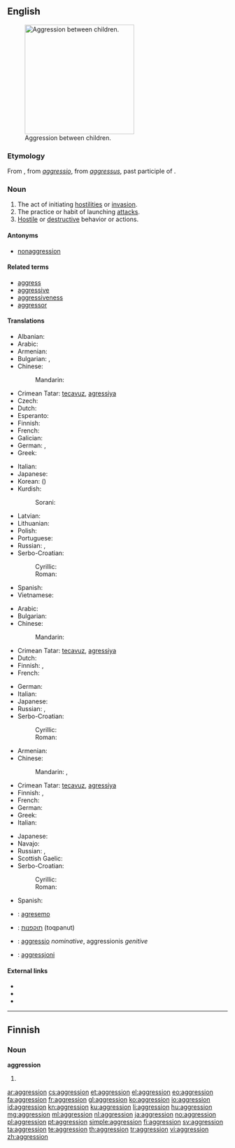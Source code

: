 {{also|Aggression}}
==English==

[[File:Bullying_on_Instituto_Regional_Federico_Errázuriz_(IRFE)_in_March_5,_2007.jpg|thumb|250px|upright|Aggression between children.]]

===Etymology===
From {{etyl|fr|en}} {{term|aggression|lang=fr}}, from {{etyl|la|en}} ''[[aggressio]]'', from ''[[aggressus]]'', past participle of {{term|aggredior||to approach, address, attack}}.

===Noun===
{{en-noun}}

# The act of initiating [[hostility|hostilities]] or [[invasion]].
# The practice or habit of launching [[attack]]s.
# [[hostile|Hostile]] or [[destructive]] behavior or actions.

====Antonyms====
* [[nonaggression]]

====Related terms====
* [[aggress]]
* [[aggressive]]
* [[aggressiveness]]
* [[aggressor]]

====Translations====
{{trans-top|act of initiating hostilities or invasion}}
* Albanian: {{t+|sq|agresion|m}}
* Arabic: {{t-|ar|عدوان|m|tr=ʿidwān}}
* Armenian: {{t-|hy|ագրեսիա|tr=agresia}}
* Bulgarian: {{t+|bg|агресия|f|tr=agrésija}}, {{t+|bg|нападение|n|tr=napadénie}}
* Chinese:
*: Mandarin: {{t+|cmn|侵略|tr=qīnlüè|sc=Hani}}
* Crimean Tatar: [[tecavuz]], [[agressiya]]
* Czech: {{t-|cs|agrese|f}}
* Dutch: {{t+|nl|agressie}}
* Esperanto: {{t-|eo|agreso}}
* Finnish: {{t+|fi|hyökkäys}}
* French: {{t+|fr|aggression|f}}
* Galician: {{t-|gl|agresión|f}}
* German: {{t+|de|Aggression|f}}, {{t+|de|Angriff|m}}
* Greek: {{t+|el|επιθετικότητα|f|tr=epithetikótita}}
{{trans-mid}}
* Italian: {{t+|it|aggressione|f}}
* Japanese: {{t+|ja|侵略|tr=しんりゃく, shinryaku|sc=Jpan}}
* Korean: {{t-|ko|침략|tr=chimnyak|sc=Kore}} ({{t+|ko|侵略|sc=Kore}})
* Kurdish:
*: Sorani: {{ku-Arab|[[ده‌س درێژی]]}}
* Latvian: {{t-|lv|agresija|f}}
* Lithuanian: {{t-|lt|agresija|f|alt=agrèsija}}
* Polish: {{t+|pl|agresja|f}}
* Portuguese: {{t+|pt|agressão|f}}
* Russian: {{t+|ru|агрессия|f|tr=agréssija}}, {{t+|ru|нападение|n|tr=napadénije}}
* Serbo-Croatian:
*: Cyrillic: {{t-|sh|агресија|f|alt=агрѐсија|sc=Cyrl}}
*: Roman: {{t-|sh|agresija|f|alt=agrèsija}}
* Spanish: {{t+|es|agresión|f}}
* Vietnamese: {{t+|vi|xâm lược}}
{{trans-bottom}}

{{trans-top|the practice or habit of launching attacks}}
* Arabic: {{t-|ar|عدوان|m|tr=ʿidwān}}
* Bulgarian: {{t+|bg|агресивност}}
* Chinese:
*: Mandarin: {{t+|cmn|侵略|tr=qīnlüè|sc=Hani}}
* Crimean Tatar: [[tecavuz]], [[agressiya]]
* Dutch: {{t+|nl|agressie}}
* Finnish: {{t+|fi|väkivaltaisuus}}, {{t-|fi|hyökkäävyys}}
* French: {{t+|fr|aggression|f}}
{{trans-mid}}
* German: {{t+|de|Aggression|f}}
* Italian: {{t+|it|aggressione}}
* Japanese: {{t+|ja|侵略|tr=しんりゃく, shinryaku|sc=Jpan}}
* Russian: {{t+|ru|агрессия|f|tr=agréssija}}, {{t+|ru|агрессивность|f|tr=agressívnostʹ}}
* Serbo-Croatian:
*: Cyrillic: {{t-|sh|агресија|f|alt=агрѐсија|sc=Cyrl}}
*: Roman: {{t-|sh|agresija|f|alt=agrèsija}}
{{trans-bottom}}

{{trans-top|hostile or destructive behavior or actions}}
* Armenian: {{t-|hy|ագրեսիա|tr=agresia}}
* Chinese:
*: Mandarin: {{t|cmn|攻擊|sc=Hani}}, {{t|cmn|攻击|tr=gōngjī, gōngjí|sc=Hani}}
* Crimean Tatar: [[tecavuz]], [[agressiya]]
* Finnish: {{t+|fi|väkivaltaisuus}}, {{t-|fi|hyökkäävyys}}
* French: {{t+|fr|aggression|f}}
* German: {{t+|de|Aggression|f}}
* Greek: {{t+|el|επιθετικότητα|f|tr=epithetikótita}}
* Italian: {{t+|it|aggressione}}
{{trans-mid}}
* Japanese: {{t+|ja|攻撃|tr=こうげき, kōgeki|sc=Jpan}}
* Navajo: {{tø|nv|hashké nídzin}}
* Russian: {{t+|ru|агрессия|tr=agréssija}}, {{t+|ru|нападение|n|tr=napadénije|sc=Cyrl}}
* Scottish Gaelic: {{t-|gd|miann còmhraig|m|f}}
* Serbo-Croatian:
*: Cyrillic: {{t-|sh|агресија|f|alt=агрѐсија|sc=Cyrl}}
*: Roman: {{t-|sh|agresija|f|alt=agrèsija}}
* Spanish: {{t+|es|agresión|f}}
{{trans-bottom}}

{{checktrans-top}}
* {{ttbc|eo}}: [[agresemo]]
* {{ttbc|he}}: [[תוקפנות]] (toqpanut)
{{trans-mid}}
* {{ttbc|la}}: [[aggressio]] ''nominative'', aggressionis ''genitive''
* {{ttbc|mt}}: [[aggressjoni]]
{{trans-bottom}}

====External links====
* {{pedia}}
* {{R:Webster 1913}}
* {{R:Century 1911}}

----

==Finnish==

===Noun===
'''aggression'''

# {{fi-form of|type=noun|case=genitive|pl=singular|aggressio}}

[[ar:aggression]]
[[cs:aggression]]
[[et:aggression]]
[[el:aggression]]
[[eo:aggression]]
[[fa:aggression]]
[[fr:aggression]]
[[gl:aggression]]
[[ko:aggression]]
[[io:aggression]]
[[id:aggression]]
[[kn:aggression]]
[[ku:aggression]]
[[li:aggression]]
[[hu:aggression]]
[[mg:aggression]]
[[ml:aggression]]
[[nl:aggression]]
[[ja:aggression]]
[[no:aggression]]
[[pl:aggression]]
[[pt:aggression]]
[[simple:aggression]]
[[fi:aggression]]
[[sv:aggression]]
[[ta:aggression]]
[[te:aggression]]
[[th:aggression]]
[[tr:aggression]]
[[vi:aggression]]
[[zh:aggression]]